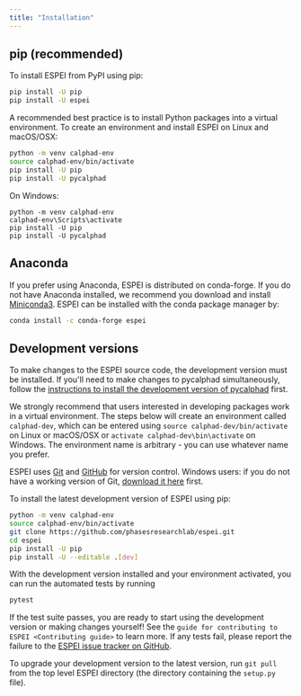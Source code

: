 ```yaml
---
title: "Installation"
---
```


## pip (recommended)

To install ESPEI from PyPI using pip:

``` bash
pip install -U pip
pip install -U espei
```

A recommended best practice is to install Python packages into a virtual
environment. To create an environment and install ESPEI on Linux and
macOS/OSX:

``` bash
python -m venv calphad-env
source calphad-env/bin/activate
pip install -U pip
pip install -U pycalphad
```

On Windows:

``` batch
python -m venv calphad-env
calphad-env\Scripts\activate
pip install -U pip
pip install -U pycalphad
```

## Anaconda

If you prefer using Anaconda, ESPEI is distributed on conda-forge. If
you do not have Anaconda installed, we recommend you download and
install [Miniconda3](https://docs.conda.io/en/latest/miniconda.html).
ESPEI can be installed with the conda package manager by:

``` bash
conda install -c conda-forge espei
```

## Development versions {#installing-development-versions}

To make changes to the ESPEI source code, the development version must
be installed. If you\'ll need to make changes to pycalphad
simultaneously, follow the [instructions to install the development
version of
pycalphad](https://pycalphad.org/docs/latest/INSTALLING.html#development-versions-advanced-users)
first.

We strongly recommend that users interested in developing packages work
in a virtual environment. The steps below will create an environment
called `calphad-dev`, which can be entered using
`source calphad-dev/bin/activate` on Linux or macOS/OSX or
`activate calphad-dev\bin\activate` on Windows. The environment name is
arbitrary - you can use whatever name you prefer.

ESPEI uses [Git](https://git-scm.com/book/en/v2) and
[GitHub](https://github.com/PhasesResearchLab/ESPEI) for version
control. Windows users: if you do not have a working version of Git,
[download it here](https://git-scm.com/downloads) first.

To install the latest development version of ESPEI using pip:

``` bash
python -m venv calphad-env
source calphad-env/bin/activate
git clone https://github.com/phasesresearchlab/espei.git
cd espei
pip install -U pip
pip install -U --editable .[dev]
```

With the development version installed and your environment activated,
you can run the automated tests by running

``` bash
pytest
```

If the test suite passes, you are ready to start using the development
version or making changes yourself! See the
`guide for contributing to ESPEI <Contributing guide>`{.interpreted-text
role="ref"} to learn more. If any tests fail, please report the failure
to the [ESPEI issue tracker on
GitHub](https://github.com/phasesresearchlab/espei/issues).

To upgrade your development version to the latest version, run
`git pull` from the top level ESPEI directory (the directory containing
the `setup.py` file).
